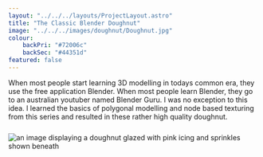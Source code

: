 ```yaml
---
layout: "../../../layouts/ProjectLayout.astro"
title: "The Classic Blender Doughnut"
image: "../../../images/doughnut/Doughnut.jpg"
colour: 
    backPri: "#72006c"
    backSec: "#44351d"
featured: false
---
```


<div class="listContainer" style="width: 100%; align-items: center;">

<section style="margin-bottom: 5%;">
When most people start learning 3D modelling in todays common era, they use the free application Blender. When most people learn Blender, they go to an australian youtuber named Blender Guru. I was no exception to this idea. I learned the basics of polygonal modelling and node based texturing from this series and resulted in these rather high quality doughnut.
</section>

<section style="margin-bottom: 5%;">
<img src={side} alt="an image displaying a doughnut glazed with pink icing and sprinkles shown beneath" />
</section>

</div>